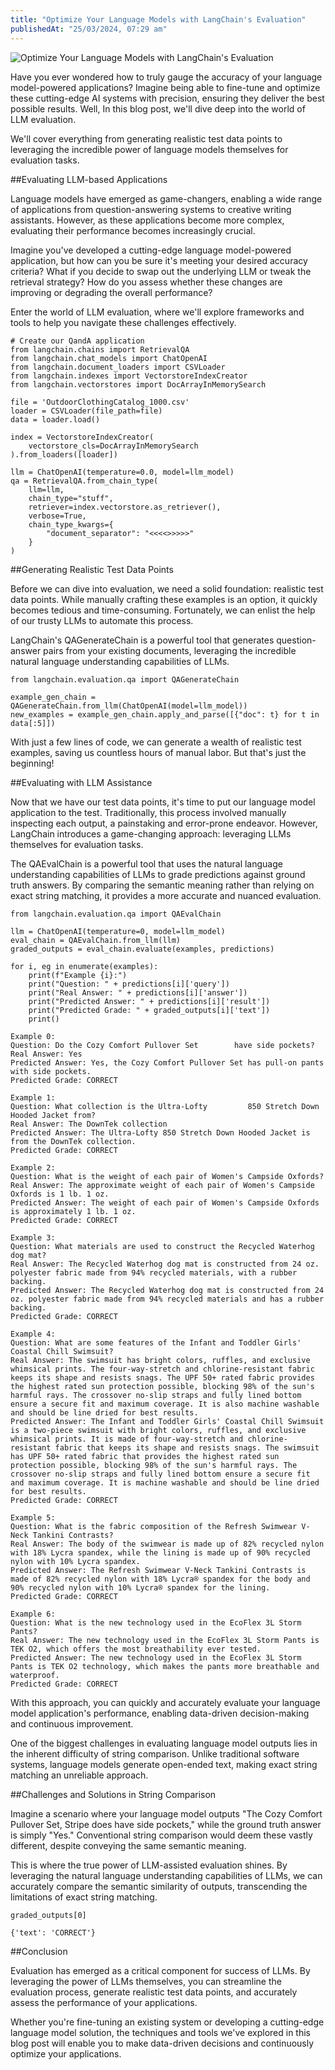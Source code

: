 ```yaml
---
title: "Optimize Your Language Models with LangChain's Evaluation"
publishedAt: "25/03/2024, 07:29 am"
---
```


![Optimize Your Language Models with LangChain's Evaluation](https://dev-to-uploads.s3.amazonaws.com/uploads/articles/wwr4jr5ltap5hfwfyp2i.jpg)

 Have you ever wondered how to truly gauge the accuracy of your language model-powered applications? Imagine being able to fine-tune and optimize these cutting-edge AI systems with precision, ensuring they deliver the best possible results. Well, In this blog post, we'll dive deep into the world of LLM evaluation.

We'll cover everything from generating realistic test data points to leveraging the incredible power of language models themselves for evaluation tasks.

##Evaluating LLM-based Applications

Language models have emerged as game-changers, enabling a wide range of applications from question-answering systems to creative writing assistants. However, as these applications become more complex, evaluating their performance becomes increasingly crucial.

Imagine you've developed a cutting-edge language model-powered application, but how can you be sure it's meeting your desired accuracy criteria? What if you decide to swap out the underlying LLM or tweak the retrieval strategy? How do you assess whether these changes are improving or degrading the overall performance?

Enter the world of LLM evaluation, where we'll explore frameworks and tools to help you navigate these challenges effectively.

```
# Create our QandA application
from langchain.chains import RetrievalQA
from langchain.chat_models import ChatOpenAI
from langchain.document_loaders import CSVLoader
from langchain.indexes import VectorstoreIndexCreator
from langchain.vectorstores import DocArrayInMemorySearch

file = 'OutdoorClothingCatalog_1000.csv'
loader = CSVLoader(file_path=file)
data = loader.load()

index = VectorstoreIndexCreator(
    vectorstore_cls=DocArrayInMemorySearch
).from_loaders([loader])

llm = ChatOpenAI(temperature=0.0, model=llm_model)
qa = RetrievalQA.from_chain_type(
    llm=llm, 
    chain_type="stuff", 
    retriever=index.vectorstore.as_retriever(), 
    verbose=True,
    chain_type_kwargs={
        "document_separator": "<<<<>>>>>"
    }
)

``` 
##Generating Realistic Test Data Points

Before we can dive into evaluation, we need a solid foundation: realistic test data points. While manually crafting these examples is an option, it quickly becomes tedious and time-consuming. Fortunately, we can enlist the help of our trusty LLMs to automate this process.

LangChain's QAGenerateChain is a powerful tool that generates question-answer pairs from your existing documents, leveraging the incredible natural language understanding capabilities of LLMs.

```
from langchain.evaluation.qa import QAGenerateChain

example_gen_chain = QAGenerateChain.from_llm(ChatOpenAI(model=llm_model))
new_examples = example_gen_chain.apply_and_parse([{"doc": t} for t in data[:5]])

```
With just a few lines of code, we can generate a wealth of realistic test examples, saving us countless hours of manual labor. But that's just the beginning!

##Evaluating with LLM Assistance

Now that we have our test data points, it's time to put our language model application to the test. Traditionally, this process involved manually inspecting each output, a painstaking and error-prone endeavor. However, LangChain introduces a game-changing approach: leveraging LLMs themselves for evaluation tasks.

The QAEvalChain is a powerful tool that uses the natural language understanding capabilities of LLMs to grade predictions against ground truth answers. By comparing the semantic meaning rather than relying on exact string matching, it provides a more accurate and nuanced evaluation.

```
from langchain.evaluation.qa import QAEvalChain

llm = ChatOpenAI(temperature=0, model=llm_model)
eval_chain = QAEvalChain.from_llm(llm)
graded_outputs = eval_chain.evaluate(examples, predictions)

for i, eg in enumerate(examples):
    print(f"Example {i}:")
    print("Question: " + predictions[i]['query'])
    print("Real Answer: " + predictions[i]['answer'])
    print("Predicted Answer: " + predictions[i]['result']) 
    print("Predicted Grade: " + graded_outputs[i]['text'])
    print()

```
```
Example 0:
Question: Do the Cozy Comfort Pullover Set        have side pockets?
Real Answer: Yes
Predicted Answer: Yes, the Cozy Comfort Pullover Set has pull-on pants with side pockets.
Predicted Grade: CORRECT

Example 1:
Question: What collection is the Ultra-Lofty         850 Stretch Down Hooded Jacket from?
Real Answer: The DownTek collection
Predicted Answer: The Ultra-Lofty 850 Stretch Down Hooded Jacket is from the DownTek collection.
Predicted Grade: CORRECT

Example 2:
Question: What is the weight of each pair of Women's Campside Oxfords?
Real Answer: The approximate weight of each pair of Women's Campside Oxfords is 1 lb. 1 oz.
Predicted Answer: The weight of each pair of Women's Campside Oxfords is approximately 1 lb. 1 oz.
Predicted Grade: CORRECT

Example 3:
Question: What materials are used to construct the Recycled Waterhog dog mat?
Real Answer: The Recycled Waterhog dog mat is constructed from 24 oz. polyester fabric made from 94% recycled materials, with a rubber backing.
Predicted Answer: The Recycled Waterhog dog mat is constructed from 24 oz. polyester fabric made from 94% recycled materials and has a rubber backing.
Predicted Grade: CORRECT

Example 4:
Question: What are some features of the Infant and Toddler Girls' Coastal Chill Swimsuit?
Real Answer: The swimsuit has bright colors, ruffles, and exclusive whimsical prints. The four-way-stretch and chlorine-resistant fabric keeps its shape and resists snags. The UPF 50+ rated fabric provides the highest rated sun protection possible, blocking 98% of the sun's harmful rays. The crossover no-slip straps and fully lined bottom ensure a secure fit and maximum coverage. It is also machine washable and should be line dried for best results.
Predicted Answer: The Infant and Toddler Girls' Coastal Chill Swimsuit is a two-piece swimsuit with bright colors, ruffles, and exclusive whimsical prints. It is made of four-way-stretch and chlorine-resistant fabric that keeps its shape and resists snags. The swimsuit has UPF 50+ rated fabric that provides the highest rated sun protection possible, blocking 98% of the sun's harmful rays. The crossover no-slip straps and fully lined bottom ensure a secure fit and maximum coverage. It is machine washable and should be line dried for best results.
Predicted Grade: CORRECT

Example 5:
Question: What is the fabric composition of the Refresh Swimwear V-Neck Tankini Contrasts?
Real Answer: The body of the swimwear is made up of 82% recycled nylon with 18% Lycra spandex, while the lining is made up of 90% recycled nylon with 10% Lycra spandex.
Predicted Answer: The Refresh Swimwear V-Neck Tankini Contrasts is made of 82% recycled nylon with 18% Lycra® spandex for the body and 90% recycled nylon with 10% Lycra® spandex for the lining.
Predicted Grade: CORRECT

Example 6:
Question: What is the new technology used in the EcoFlex 3L Storm Pants?
Real Answer: The new technology used in the EcoFlex 3L Storm Pants is TEK O2, which offers the most breathability ever tested.
Predicted Answer: The new technology used in the EcoFlex 3L Storm Pants is TEK O2 technology, which makes the pants more breathable and waterproof.
Predicted Grade: CORRECT

```
With this approach, you can quickly and accurately evaluate your language model application's performance, enabling data-driven decision-making and continuous improvement.

One of the biggest challenges in evaluating language model outputs lies in the inherent difficulty of string comparison. Unlike traditional software systems, language models generate open-ended text, making exact string matching an unreliable approach.

##Challenges and Solutions in String Comparison

Imagine a scenario where your language model outputs "The Cozy Comfort Pullover Set, Stripe does have side pockets," while the ground truth answer is simply "Yes." Conventional string comparison would deem these vastly different, despite conveying the same semantic meaning.

This is where the true power of LLM-assisted evaluation shines. By leveraging the natural language understanding capabilities of LLMs, we can accurately compare the semantic similarity of outputs, transcending the limitations of exact string matching.

```
graded_outputs[0]
```

```
{'text': 'CORRECT'}
```

##Conclusion

Evaluation has emerged as a critical component for success of LLMs. By leveraging the power of LLMs themselves, you can streamline the evaluation process, generate realistic test data points, and accurately assess the performance of your applications.

Whether you're fine-tuning an existing system or developing a cutting-edge language model solution, the techniques and tools we've explored in this blog post will enable you to make data-driven decisions and continuously optimize your applications.